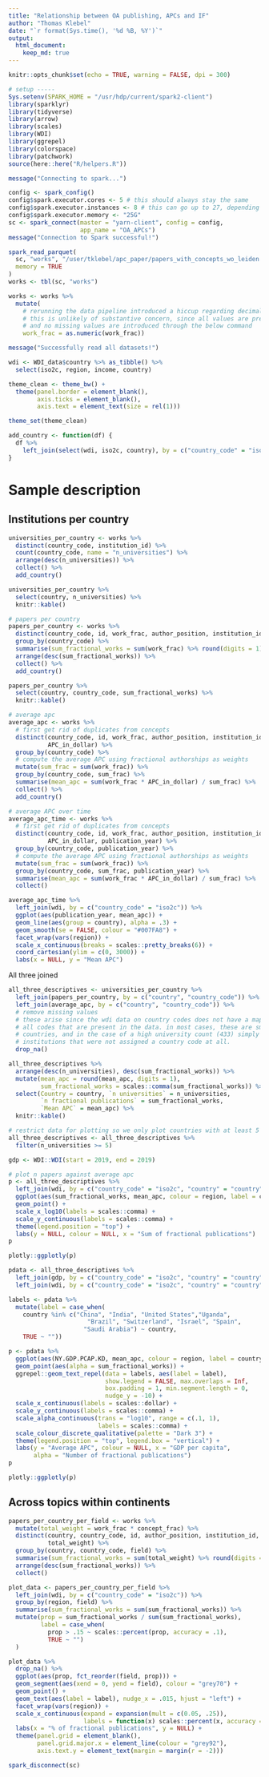 ```yaml
---
title: "Relationship between OA publishing, APCs and IF"
author: "Thomas Klebel"
date: "`r format(Sys.time(), '%d %B, %Y')`"
output: 
  html_document:
    keep_md: true
---
```


```r
knitr::opts_chunk$set(echo = TRUE, warning = FALSE, dpi = 300)

# setup -----
Sys.setenv(SPARK_HOME = "/usr/hdp/current/spark2-client")
library(sparklyr)
library(tidyverse)
library(arrow)
library(scales)
library(WDI)
library(ggrepel)
library(colorspace)
library(patchwork)
source(here::here("R/helpers.R"))

message("Connecting to spark...")

config <- spark_config()
config$spark.executor.cores <- 5 # this should always stay the same
config$spark.executor.instances <- 8 # this can go up to 27, depending on RAM
config$spark.executor.memory <- "25G"
sc <- spark_connect(master = "yarn-client", config = config,
                    app_name = "OA_APCs")
message("Connection to Spark successful!")

spark_read_parquet(
  sc, "works", "/user/tklebel/apc_paper/papers_with_concepts_wo_leiden.parquet",
  memory = TRUE
)
works <- tbl(sc, "works")

works <- works %>% 
  mutate(
    # rerunning the data pipeline introduced a hiccup regarding decimal precision
    # this is unlikely of substantive concern, since all values are present,
    # and no missing values are introduced through the below command
    work_frac = as.numeric(work_frac))

message("Successfully read all datasets!")

wdi <- WDI_data$country %>% as_tibble() %>% 
  select(iso2c, region, income, country)

theme_clean <- theme_bw() +
  theme(panel.border = element_blank(),
        axis.ticks = element_blank(),
        axis.text = element_text(size = rel(1)))

theme_set(theme_clean)

add_country <- function(df) {
  df %>% 
    left_join(select(wdi, iso2c, country), by = c("country_code" = "iso2c"))
}
```

# Sample description 
## Institutions per country
```r
universities_per_country <- works %>% 
  distinct(country_code, institution_id) %>% 
  count(country_code, name = "n_universities") %>% 
  arrange(desc(n_universities)) %>% 
  collect() %>% 
  add_country()

universities_per_country %>% 
  select(country, n_universities) %>% 
  knitr::kable()
```

```r
# papers per country
papers_per_country <- works %>% 
  distinct(country_code, id, work_frac, author_position, institution_id) %>% 
  group_by(country_code) %>% 
  summarise(sum_fractional_works = sum(work_frac) %>% round(digits = 1)) %>% 
  arrange(desc(sum_fractional_works)) %>% 
  collect() %>% 
  add_country()
```

```r
papers_per_country %>% 
  select(country, country_code, sum_fractional_works) %>% 
  knitr::kable()
```

```r
# average apc
average_apc <- works %>%
  # first get rid of duplicates from concepts
  distinct(country_code, id, work_frac, author_position, institution_id,
           APC_in_dollar) %>% 
  group_by(country_code) %>%
  # compute the average APC using fractional authorships as weights
  mutate(sum_frac = sum(work_frac)) %>%
  group_by(country_code, sum_frac) %>%
  summarise(mean_apc = sum(work_frac * APC_in_dollar) / sum_frac) %>% 
  collect() %>% 
  add_country()
```

```r
# average APC over time
average_apc_time <- works %>%
  # first get rid of duplicates from concepts
  distinct(country_code, id, work_frac, author_position, institution_id,
           APC_in_dollar, publication_year) %>% 
  group_by(country_code, publication_year) %>%
  # compute the average APC using fractional authorships as weights
  mutate(sum_frac = sum(work_frac)) %>%
  group_by(country_code, sum_frac, publication_year) %>%
  summarise(mean_apc = sum(work_frac * APC_in_dollar) / sum_frac) %>% 
  collect() 
```

```r
average_apc_time %>% 
  left_join(wdi, by = c("country_code" = "iso2c")) %>% 
  ggplot(aes(publication_year, mean_apc)) +
  geom_line(aes(group = country), alpha = .3) +
  geom_smooth(se = FALSE, colour = "#007FA8") +
  facet_wrap(vars(region)) +
  scale_x_continuous(breaks = scales::pretty_breaks(6)) +
  coord_cartesian(ylim = c(0, 3000)) +
  labs(x = NULL, y = "Mean APC")
```



All three joined
```r
all_three_descriptives <- universities_per_country %>% 
  left_join(papers_per_country, by = c("country", "country_code")) %>% 
  left_join(average_apc, by = c("country", "country_code")) %>% 
  # remove missing values
  # these arise since the wdi data on country codes does not have a mapping for
  # all codes that are present in the data. in most cases, these are small 
  # countries, and in the case of a high university count (433) simply all
  # institutions that were not assigned a country code at all.
  drop_na()

all_three_descriptives %>% 
  arrange(desc(n_universities), desc(sum_fractional_works)) %>% 
  mutate(mean_apc = round(mean_apc, digits = 1),
         sum_fractional_works = scales::comma(sum_fractional_works)) %>% 
  select(Country = country, `n universities` = n_universities,
         `n fractional publications` = sum_fractional_works, 
         `Mean APC` = mean_apc) %>% 
  knitr::kable()

# restrict data for plotting so we only plot countries with at least 5 universities
all_three_descriptives <- all_three_descriptives %>% 
  filter(n_universities >= 5)
```


```r
gdp <- WDI::WDI(start = 2019, end = 2019)

# plot n papers against average apc
p <- all_three_descriptives %>% 
  left_join(wdi, by = c("country_code" = "iso2c", "country" = "country")) %>% 
  ggplot(aes(sum_fractional_works, mean_apc, colour = region, label = country)) +
  geom_point() +
  scale_x_log10(labels = scales::comma) +
  scale_y_continuous(labels = scales::comma) +
  theme(legend.position = "top") +
  labs(y = NULL, colour = NULL, x = "Sum of fractional publications")
p
```

```r
plotly::ggplotly(p)
```

```r
pdata <- all_three_descriptives %>% 
  left_join(gdp, by = c("country_code" = "iso2c", "country" = "country")) %>% 
  left_join(wdi, by = c("country_code" = "iso2c", "country" = "country"))

labels <- pdata %>% 
  mutate(label = case_when(
    country %in% c("China", "India", "United States","Uganda",
                      "Brazil", "Switzerland", "Israel", "Spain",
                     "Saudi Arabia") ~ country,
    TRUE ~ ""))

p <- pdata %>% 
  ggplot(aes(NY.GDP.PCAP.KD, mean_apc, colour = region, label = country)) +
  geom_point(aes(alpha = sum_fractional_works)) +
  ggrepel::geom_text_repel(data = labels, aes(label = label),
                           show.legend = FALSE, max.overlaps = Inf,
                           box.padding = 1, min.segment.length = 0,
                           nudge_y = -10) +
  scale_x_continuous(labels = scales::dollar) +
  scale_y_continuous(labels = scales::comma) +
  scale_alpha_continuous(trans = "log10", range = c(.1, 1),
                         labels = scales::comma) +
  scale_colour_discrete_qualitative(palette = "Dark 3") +
  theme(legend.position = "top", legend.box = "vertical") +
  labs(y = "Average APC", colour = NULL, x = "GDP per capita", 
       alpha = "Number of fractional publications")
p
```

```r
plotly::ggplotly(p)
```

## Across topics within continents
```r
papers_per_country_per_field <- works %>% 
  mutate(total_weight = work_frac * concept_frac) %>% 
  distinct(country, country_code, id, author_position, institution_id, field,
           total_weight) %>% 
  group_by(country, country_code, field) %>% 
  summarise(sum_fractional_works = sum(total_weight) %>% round(digits = 1)) %>% 
  arrange(desc(sum_fractional_works)) %>% 
  collect()

plot_data <- papers_per_country_per_field %>% 
  left_join(wdi, by = c("country_code" = "iso2c")) %>% 
  group_by(region, field) %>% 
  summarise(sum_fractional_works = sum(sum_fractional_works)) %>% 
  mutate(prop = sum_fractional_works / sum(sum_fractional_works),
         label = case_when(
           prop > .15 ~ scales::percent(prop, accuracy = .1),
           TRUE ~ "")
  )

plot_data %>% 
  drop_na() %>% 
  ggplot(aes(prop, fct_reorder(field, prop))) +
  geom_segment(aes(xend = 0, yend = field), colour = "grey70") +
  geom_point() +
  geom_text(aes(label = label), nudge_x = .015, hjust = "left") +
  facet_wrap(vars(region)) +
  scale_x_continuous(expand = expansion(mult = c(0.05, .25)),
                     labels = function(x) scales::percent(x, accuracy = 1)) +
  labs(x = "% of fractional publications", y = NULL) +
  theme(panel.grid = element_blank(),
        panel.grid.major.x = element_line(colour = "grey92"),
        axis.text.y = element_text(margin = margin(r = -2)))
```


```r
spark_disconnect(sc)
```

